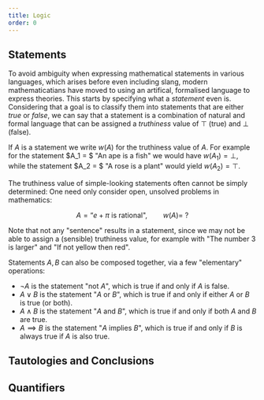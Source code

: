 ```yaml
---
title: Logic
order: 0
---
```


## Statements

To avoid ambiguity when expressing mathematical statements in various languages, which arises before even including slang, modern mathematicatians have moved to using an artifical, formalised language to express theories. This starts by specifying what a _statement_ even is. Considering that a goal is to classify them into statements that are either _true_ or _false_, we can say that a statement is a combination of natural and formal language that can be assigned a _truthiness_ value of $\top$ (true) and $\bot$ (false).

If $A$ is a statement we write $w(A)$ for the truthiness value of $A$. For example for the statement $A_1 = $ "An ape is a fish" we would have $w(A_1) = \bot$, while the statement $A_2 = $ "A rose is a plant" would yield $w(A_2) = \top$.

The truthiness value of simple-looking statements often cannot be simply determined: One need only consider open, unsolved problems in mathematics:

$$
A = \textrm{``}e + \pi \textrm{ is rational"}, \qquad w(A) = \ ?
$$

Note that not any "sentence" results in a statement, since we may not be able to assign a (sensible) truthiness value, for example with "The number 3 is larger" and "If not yellow then red".

Statements $A, B$ can also be composed together, via a few "elementary" operations:

- $\lnot A$ is the statement "not $A$", which is true if and only if $A$ is false.
- $A \lor B$ is the statement "$A$ or $B$", which is true if and only if either $A$ or $B$ is true (or both).
- $A \land B$ is the statement "$A$ and $B$", which is true if and only if both $A$ and $B$ are true.
- $A \implies B$ is the statement "$A$ implies $B$", which is true if and only if $B$ is always true if $A$ is also true.

## Tautologies and Conclusions

## Quantifiers
